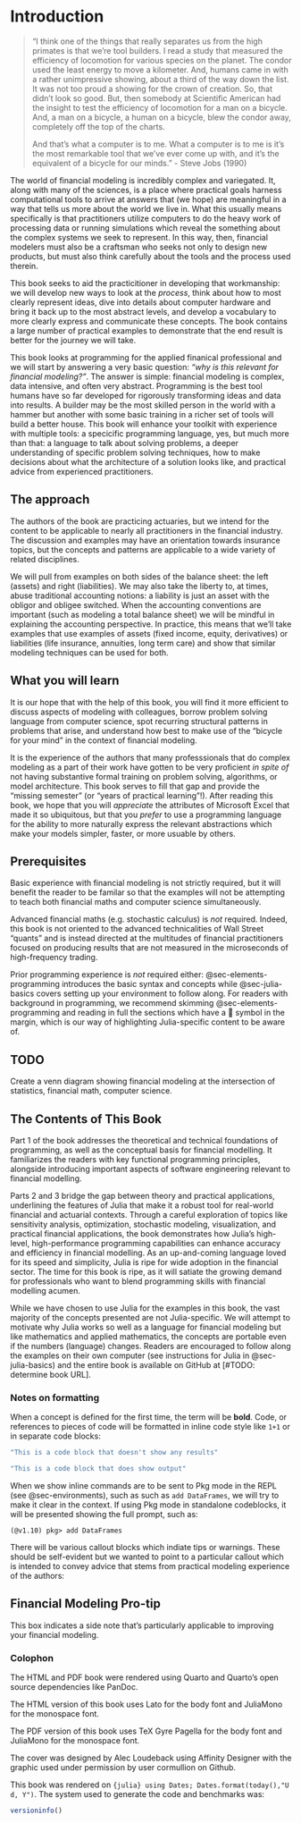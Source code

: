 # Introduction

> "I think one of the things that really separates us from the high primates is that we’re tool builders. I read a study that measured the efficiency of locomotion for various species on the planet. The condor used the least energy to move a kilometer. And, humans came in with a rather unimpressive showing, about a third of the way down the list. It was not too proud a showing for the crown of creation. So, that didn’t look so good. But, then somebody at Scientific American had the insight to test the efficiency of locomotion for a man on a bicycle. And, a man on a bicycle, a human on a bicycle, blew the condor away, completely off the top of the charts.
> 
> And that’s what a computer is to me. What a computer is to me is it’s the most remarkable tool that we’ve ever come up with, and it’s the equivalent of a bicycle for our minds.” - Steve Jobs (1990)

The world of financial modeling is incredibly complex and variegated. It, along with many of the sciences, is a place where practical goals harness computational tools to arrive at answers that (we hope) are meaningful in a way that tells us more about the world we live in. What this usually means specifically is that practitioners utilize computers to do the heavy work of processing data or running simulations which reveal the something about the complex systems we seek to represent. In this way, then, financial modelers must also be a craftsman who seeks not only to design new products, but must also think carefully about the tools and the process used therein. 

This book seeks to aid the practicitioner in developing that workmanship: we will develop new ways to look at the _process_, think about how to most clearly represent ideas, dive into details about computer hardware and bring it back up to the most abstract levels, and develop a vocabulary to more clearly express and communicate these concepts. The book contains a large number of practical examples to demonstrate that the end result is better for the journey we will take.

This book looks at programming for the applied finanical professional and we will start by answering a very basic question: _"why is this relevant for financial modeling?"_. The answer is simple: financial modeling is complex, data intensive, and often very abstract. Programming is the best tool humans have so far developed for rigorously transforming ideas and data into results. A builder may be the most skilled person in the world with a hammer but another with some basic training in a richer set of tools will build a better house. This book will enhance your toolkit with experience with multiple tools: a specicific programming language, yes, but much more than that: a language to talk about solving problems, a deeper understanding of specific problem solving techniques, how to make decisions about what the architecture of a solution looks like, and practical advice from experienced practitioners.

## The approach

The authors of the book are practicing actuaries, but we intend for the content to be applicable to nearly all practitioners in the financial industry. The discussion and examples may have an orientation towards insurance topics, but the concepts and patterns are applicable to a wide variety of related disciplines.

We will pull from examples on both sides of the balance sheet: the left (assets) and right (liabilities). We may also take the liberty to, at times, abuse traditional accounting notions: a liability is just an asset with the obligor and obligee switched. When the accounting conventions are important (such as modeling a total balance sheet) we will be mindful in explaining the accounting perspective. In practice, this means that we'll take examples that use examples of assets (fixed income, equity, derivatives) or liabilities (life insurance, annuities, long term care) and show that similar modeling techniques can be used for both. 

## What you will learn

It is our hope that with the help of this book, you will find it more efficient to discuss aspects of modeling with colleagues, borrow problem solving language from computer science, spot recurring structural patterns in problems that arise, and understand how best to make use of the "bicycle for your mind" in the context of financial modeling. 

It is the experience of the authors that many professsionals that do complex modeling as a part of their work have gotten to be very proficient *in spite of* not having substantive formal training on problem solving, algorithms, or model architecture. This book serves to fill that gap and provide the "missing semester" (or "years of practical learning"!). After reading this book, we hope that you will *appreciate* the attributes of Microsoft Excel that made it so ubiquitous, but that you *prefer* to use a programming language for the ability to more naturally express the relevant abstractions which make your models simpler, faster, or more usuable by others.

## Prerequisites

Basic experience with financial modeling is not strictly required, but it will benefit the reader to be familar so that the examples will not be attempting to teach both financial maths and computer science simultaneously. 

Advanced financial maths (e.g. stochastic calculus) is *not* required. Indeed, this book is not oriented to the advanced technicalities of Wall Street "quants" and is instead directed at the multitudes of financial practitioners focused on  producing results that are not measured in the microseconds of high-frequency trading.

Prior programming experience is *not* required either: @sec-elements-programming introduces the basic syntax and concepts while @sec-julia-basics covers setting up your environment to follow along. For readers with background in programming, we recommend skimming @sec-elements-programming and reading in full the sections which have a []{.juliadots} symbol in the margin, which is our way of highlighting Julia-specific content to be aware of.

::: {.callout-note}
## TODO
Create a venn diagram showing financial modeling at the intersection of statistics, financial math, computer science.
:::

## The Contents of This Book

Part 1 of the book addresses the theoretical and technical foundations of programming, as well as the conceptual basis for financial modelling. It familiarizes the readers with key functional programming principles, alongside introducing important aspects of software engineering relevant to financial modelling.

Parts 2 and 3 bridge the gap between theory and practical applications, underlining the features of Julia that make it a robust tool for real-world financial and actuarial contexts. Through a careful exploration of topics like sensitivity analysis, optimization, stochastic modeling, visualization, and practical financial applications, the book demonstrates how Julia's high-level, high-performance programming capabilities can enhance accuracy and efficiency in financial modelling. As an up-and-coming language loved for its speed and simplicity, Julia is ripe for wide adoption in the financial sector. The time for this book is ripe, as it will satiate the growing demand for professionals who want to blend programming skills with financial modelling acumen.

While we have chosen to use Julia for the examples in this book, the vast majority of the concepts presented are not Julia-specific. We will attempt to motivate why Julia works so well as a language for financial modeling but like mathematics and applied mathematics, the concepts are portable even if the numbers (language) changes. Readers are encouraged to follow along the examples on their own computer (see instructions for Julia in @sec-julia-basics) and the entire book is available on GitHub at [#TODO: determine book URL].

### Notes on formatting

When a concept is defined for the first time, the term will be **bold**. Code, or references to pieces of code will be formatted in inline code style like `1+1` or in separate code blocks:

```julia
"This is a code block that doesn't show any results"
```

```julia
"This is a code block that does show output"
```

When we show inline commands are to be sent to Pkg mode in the REPL (see @sec-environments), such as such as `add DataFrames`, we will try to make it clear in the context. If using Pkg mode in standalone codeblocks, it will be presented showing the full prompt, such as:

```julia-repl
(@v1.10) pkg> add DataFrames
```

There will be various callout blocks which indiate tips or warnings. These should be self-evident but we wanted to point to a particular callout which is intended to convey advice that stems from practical modeling experience of the authors:

::: callout-tip
## Financial Modeling Pro-tip
This box indicates a side note that's particularly applicable to improving your financial modeling.
:::

### Colophon

The HTML and PDF book were rendered using Quarto and Quarto's open source dependencies like PanDoc.

The HTML version of this book uses Lato for the body font and JuliaMono for the monospace font.

The PDF version of this book uses TeX Gyre Pagella for the body font and JuliaMono for the monospace font.

The cover was designed by Alec Loudeback using Affinity Designer with the graphic used under permission by user cormullion on Github. 

This book was rendered on `{julia} using Dates; Dates.format(today(),"U d, Y")`. The system used to generate the code and benchmarks was:

```julia
versioninfo()
```